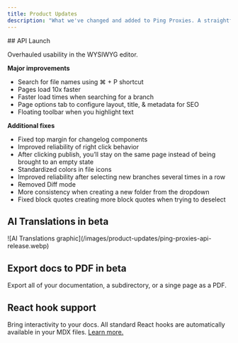 ```yaml
---
title: Product Updates
description: "What we've changed and added to Ping Proxies. A straightforward timeline of our improvements."
---
```


<Update label="March 2025">
  ## API Launch

  Overhauled usability in the WYSIWYG editor.

  **Major improvements**

  * Search for file names using ⌘ + P shortcut
  * Pages load 10x faster
  * Faster load times when searching for a branch
  * Page options tab to configure layout, title, & metadata for SEO
  * Floating toolbar when you highlight text

  **Additional fixes**

  * Fixed top margin for changelog components
  * Improved reliability of right click behavior
  * After clicking publish, you’ll stay on the same page instead of being brought to an empty state
  * Standardized colors in file icons
  * Improved reliability after selecting new branches several times in a row
  * Removed Diff mode
  * More consistency when creating a new folder from the dropdown
  * Fixed block quotes creating more block quotes when trying to deselect

  ## AI Translations in beta

  <Frame>
    ![AI Translations graphic](/images/product-updates/ping-proxies-api-release.webp)
  </Frame>

  ## Export docs to PDF in beta

  Export all of your documentation, a subdirectory, or a singe page as a PDF.

  ## React hook support

  Bring interactivity to your docs. All standard React hooks are automatically available in your MDX files. [Learn more.](/core-concepts/react-components)
</Update>